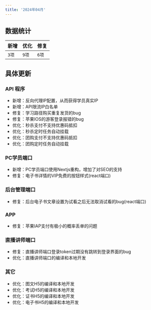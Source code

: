 ```yaml
---
title: '2024年04月'
---
```


## 数据统计

| 新增 | 优化 | 修复 |
| --- | --- | --- |
| `3项` | `9项` | `6项` |

## 具体更新

### API 程序

- 新增：反向代理IP配置，从而获得学员真实IP
- 新增：API限流IP白名单
- 修复：学习路径购买重复发货的bug
- 修复：苹果IOS的游客登录报错的bug
- 优化：秒杀支付不支持优惠码抵扣
- 优化：秒杀定时任务自动挂载
- 优化：团购支付不支持优惠码抵扣
- 优化：团购定时任务自动挂载

### PC学员端口

- 新增：PC学员端口使用Nextjs重构，增加了对SEO的支持
- 修复：电子书详情的VIP免费的按钮样式(react端口)

### 后台管理端口

- 修复：后台电子书文章设置为试看之后无法取消试看的bug(react端口)

### APP

- 修复：苹果IAP支付有极小的概率丢单的问题

### 直播讲师端口

- 修复：直播讲师端口登录token过期没有跳转到登录界面的bug
- 优化：直播讲师端口的编译和本地开发


### 其它

- 优化：图文H5的编译和本地开发
- 优化：考试H5的编译和本地开发
- 优化：证书H5的编译和本地开发
- 优化：电子书H5的编译和本地开发